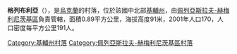 {{coord|50|6|33|N|31|26|46|E|scale:30000|display=title}}

'''格列布利亞'''（{{lang-uk|Гребля}}），是[[烏克蘭|烏克蘭]]的村落，位於該國中北部[[基輔州|基輔州]]，由[[佩列亞斯拉夫-赫梅利尼茨基區|佩列亞斯拉夫-赫梅利尼茨基區]]負責管轄，面積0.89平方公里，海拔高度91米，2001年人口170，人口密度每平方公里191人。

{{DEFAULTSORT:Гребля}}
[[Category:基輔州村落|Category:基輔州村落]]
[[Category:佩列亞斯拉夫-赫梅利尼茨基區村落|Category:佩列亞斯拉夫-赫梅利尼茨基區村落]]


{{Kiev-geo-stub}}